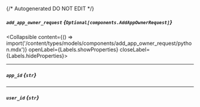 {/* Autogenerated DO NOT EDIT  */}

##### `add_app_owner_request` *{`Optional[components.AddAppOwnerRequest]`}*
<Collapsible content={() => import('/content/types/models/components/add_app_owner_request/python.mdx')} openLabel={Labels.showProperties} closeLabel={Labels.hideProperties}>
</Collapsible>

---
##### `app_id` *{`str`}*

---
##### `user_id` *{`str`}*


